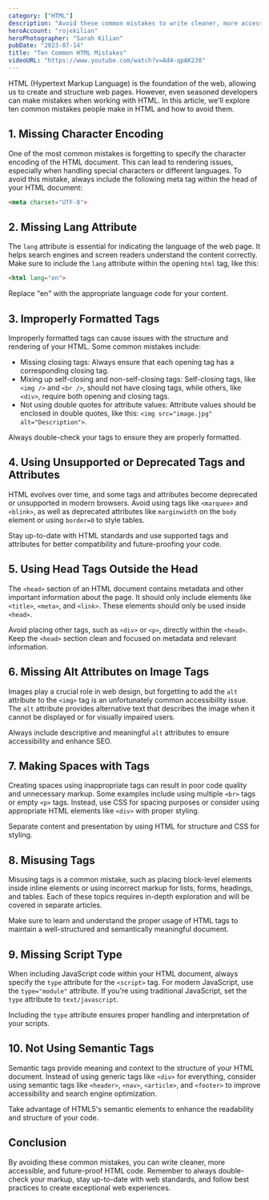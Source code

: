```yaml
---
category: ["HTML"]
description: "Avoid these common mistakes to write cleaner, more accessible, and future-proof HTML."
heroAccount: "rojekilian"
heroPhotographer: "Sarah Kilian"
pubDate: "2023-07-14"
title: "Ten Common HTML Mistakes"
videoURL: "https://www.youtube.com/watch?v=Ad4-qpAK2J8"
---
```


HTML (Hypertext Markup Language) is the foundation of the web, allowing us to create and structure web pages. However, even seasoned developers can make mistakes when working with HTML. In this article, we'll explore ten common mistakes people make in HTML and how to avoid them.

## 1. Missing Character Encoding

One of the most common mistakes is forgetting to specify the character encoding of the HTML document. This can lead to rendering issues, especially when handling special characters or different languages. To avoid this mistake, always include the following meta tag within the head of your HTML document:

```html
<meta charset="UTF-8">
```

## 2. Missing Lang Attribute

The `lang` attribute is essential for indicating the language of the web page. It helps search engines and screen readers understand the content correctly. Make sure to include the `lang` attribute within the opening `html` tag, like this:

```html
<html lang="en">
```

Replace "en" with the appropriate language code for your content.

## 3. Improperly Formatted Tags

Improperly formatted tags can cause issues with the structure and rendering of your HTML. Some common mistakes include:

- Missing closing tags: Always ensure that each opening tag has a corresponding closing tag.
- Mixing up self-closing and non-self-closing tags: Self-closing tags, like `<img />` and `<br />`, should not have closing tags, while others, like `<div>`, require both opening and closing tags.
- Not using double quotes for attribute values: Attribute values should be enclosed in double quotes, like this: `<img src="image.jpg" alt="Description">`.

Always double-check your tags to ensure they are properly formatted.

## 4. Using Unsupported or Deprecated Tags and Attributes

HTML evolves over time, and some tags and attributes become deprecated or unsupported in modern browsers. Avoid using tags like `<marquee>` and `<blink>`, as well as deprecated attributes like `marginwidth` on the `body` element or using `border=0` to style tables.

Stay up-to-date with HTML standards and use supported tags and attributes for better compatibility and future-proofing your code.

## 5. Using Head Tags Outside the Head

The `<head>` section of an HTML document contains metadata and other important information about the page. It should only include elements like `<title>`, `<meta>`, and `<link>`. These elements should only be used inside `<head>`.

Avoid placing other tags, such as `<div>` or `<p>`, directly within the `<head>`. Keep the `<head>` section clean and focused on metadata and relevant information.

## 6. Missing Alt Attributes on Image Tags

Images play a crucial role in web design, but forgetting to add the `alt` attribute to the `<img>` tag is an unfortunately common accessibility issue. The `alt` attribute provides alternative text that describes the image when it cannot be displayed or for visually impaired users.

Always include descriptive and meaningful `alt` attributes to ensure accessibility and enhance SEO.

## 7. Making Spaces with Tags

Creating spaces using inappropriate tags can result in poor code quality and unnecessary markup. Some examples include using multiple `<br>` tags or empty `<p>` tags. Instead, use CSS for spacing purposes or consider using appropriate HTML elements like `<div>` with proper styling.

Separate content and presentation by using HTML for structure and CSS for styling.

## 8. Misusing Tags

Misusing tags is a common mistake, such as placing block-level elements inside inline elements or using incorrect markup for lists, forms, headings, and tables. Each of these topics requires in-depth exploration and will be covered in separate articles.

Make sure to learn and understand the proper usage of HTML tags to maintain a well-structured and semantically meaningful document.

## 9. Missing Script Type

When including JavaScript code within your HTML document, always specify the `type` attribute for the `<script>` tag. For modern JavaScript, use the `type="module"` attribute. If you're using traditional JavaScript, set the `type` attribute to `text/javascript`.

Including the `type` attribute ensures proper handling and interpretation of your scripts.

## 10. Not Using Semantic Tags

Semantic tags provide meaning and context to the structure of your HTML document. Instead of using generic tags like `<div>` for everything, consider using semantic tags like `<header>`, `<nav>`, `<article>`, and `<footer>` to improve accessibility and search engine optimization.

Take advantage of HTML5's semantic elements to enhance the readability and structure of your code.

## Conclusion

By avoiding these common mistakes, you can write cleaner, more accessible, and future-proof HTML code. Remember to always double-check your markup, stay up-to-date with web standards, and follow best practices to create exceptional web experiences.
